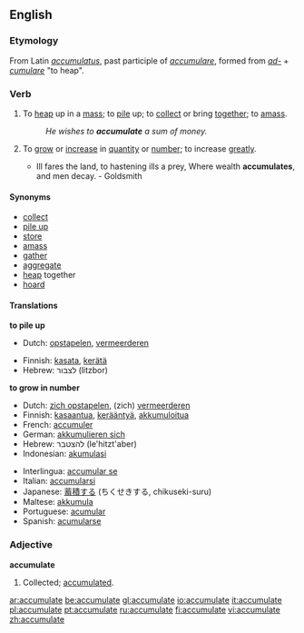 ==English==
===Etymology===
From Latin ''[[accumulatus]]'', past participle of ''[[accumulare]]'', formed from ''[[ad-]]'' + ''[[cumulare]]'' "to heap".

===Verb===
{{en-verb|accumulat|ing}}

# {{transitive}} To [[heap]] up in a [[mass]]; to [[pile]] up; to [[collect]] or bring [[together]]; to [[amass]].
#: ''He wishes to '''accumulate''' a sum of money.''
# {{intransitive}} To [[grow]] or [[increase]] in [[quantity]] or [[number]]; to increase [[greatly]].
#* Ill fares the land, to hastening ills a prey, Where wealth '''accumulates''', and men decay. - Goldsmith

====Synonyms====
* [[collect]]
* [[pile up]]
* [[store]]
* [[amass]]
* [[gather]]
* [[aggregate]]
* [[heap]] together
* [[hoard]]

====Translations====
'''to pile up'''
{{top}}
* Dutch: [[opstapelen]], [[vermeerderen]]
{{mid}}
* Finnish: [[kasata]], [[kerätä]]
* Hebrew: לצבור (litzbor)
{{bottom}}

'''to grow in number'''
{{top}}
* Dutch: [[zich opstapelen]], (zich) [[vermeerderen]]
* Finnish: [[kasaantua]], [[kerääntyä]], [[akkumuloitua]]
* French: [[accumuler]]
* German: [[akkumulieren sich]]
* Hebrew: להצטבר (le'hitzt'aber)
* Indonesian: [[akumulasi]]
{{mid}}
* Interlingua: [[accumular se]]
* Italian: [[accumularsi]]
* Japanese: [[蓄積する]] (ちくせきする, chikuseki-suru)
* Maltese: [[akkumula]] 
* Portuguese: [[acumular]]
* Spanish: [[acumularse]]
{{bottom}}

===Adjective===
'''accumulate'''
# {{rare}} Collected; [[accumulated]].

[[ar:accumulate]]
[[be:accumulate]]
[[gl:accumulate]]
[[io:accumulate]]
[[it:accumulate]]
[[pl:accumulate]]
[[pt:accumulate]]
[[ru:accumulate]]
[[fi:accumulate]]
[[vi:accumulate]]
[[zh:accumulate]]
